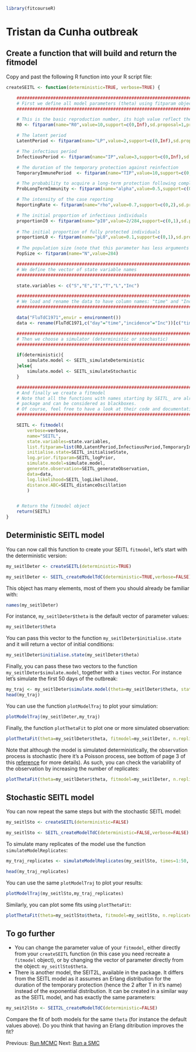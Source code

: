 
```r
library(fitcourseR)
```

# Tristan da Cunha outbreak

## Create a function that will build and return the fitmodel

Copy and past the following R function into your R script file:

```r

createSEITL <- function(deterministic=TRUE, verbose=TRUE) {

	#########################################################################################
	# First we define all model parameters (theta) using fitparam objects.
	#########################################################################################

	# This is the basic reproduction number, its high value reflect the high contact rate among islanders.
	R0 <- fitparam(name="R0",value=10,support=c(0,Inf),sd.proposal=1,prior=list(distribution="dunif",parameters=c(min=1,max=100))) 

	# The latent period
	LatentPeriod <- fitparam(name="LP",value=2,support=c(0,Inf),sd.proposal=0.5,prior=list(distribution="dunif",parameters=c(min=0,max=7))) 

	# The infectious period
	InfectiousPeriod <- fitparam(name="IP",value=3,support=c(0,Inf),sd.proposal=0.5,prior=list(distribution="dunif",parameters=c(min=0,max=30))) 

	# The duration of the temporary protection against reinfection
	TemporaryImmunePeriod  <- fitparam(name="TIP",value=10,support=c(0,Inf),sd.proposal=2,prior=list(distribution="dunif",parameters=c(min=0,max=50))) 

	# The probability to acquire a long-term protection following completion of the temporary immunity
	ProbLongTermImmunity <- fitparam(name="alpha",value=0.5,support=c(0,1),sd.proposal=0.1,prior=list(distribution="dunif",parameters=c(min=0,max=1))) 

	# The intensity of the case reporting
	ReportingRate <- fitparam(name="rho",value=0.7,support=c(0,2),sd.proposal=0.1,prior=list(distribution="dunif",parameters=c(min=0,max=2))) 

	# The initial proportion of infectious individuals
	proportionI0 <- fitparam(name="pI0",value=2/284,support=c(0,1),sd.proposal=1/284,prior=list(distribution="dunif",parameters=c(min=1/284,max=5/284))) 
	
	# The initial proportion of fully protected individuals
	proportionL0 <- fitparam(name="pL0",value=0.1,support=c(0,1),sd.proposal=0.01,prior=list(distribution="dunif",parameters=c(min=0.0,max=0.5))) 
	
	# The population size (note that this parameter has less arguments since it is fixed)	
	PopSize <- fitparam(name="N",value=284) 

	#########################################################################################
	# We define the vector of state variable names
	#########################################################################################

	state.variables <- c("S","E","I","T","L","Inc")

	#########################################################################################
	# We load and rename the data to have column names: "time" and "Inc"
	#########################################################################################

	data("FluTdC1971",envir = environment())
	data <- rename(FluTdC1971,c("day"="time","incidence"="Inc"))[c("time","Inc")]

	#########################################################################################
	# Then we choose a simulator (deterministic or stochastic)
	#########################################################################################

	if(deterministic){
		simulate.model <- SEITL_simulateDeterministic
	}else{
		simulate.model <- SEITL_simulateStochastic
	}

	#########################################################################################
	# And finally we create a fitmodel 
	# Note that all the functions with names starting by SEITL_ are already coded in the 
	# package and can be considered as blackboxes. 
	# Of course, feel free to have a look at their code and documentation.
	#########################################################################################

	SEITL <- fitmodel(
		verbose=verbose,
		name="SEITL",
		state.variables=state.variables,
		list.fitparam=list(R0,LatentPeriod,InfectiousPeriod,TemporaryImmunePeriod,ProbLongTermImmunity,ReportingRate,proportionI0,proportionL0,PopSize), 
		initialise.state=SEITL_initialiseState,
		log.prior.fitparam=SEITL_logPrior,
		simulate.model=simulate.model, 
		generate.observation=SEITL_generateObservation, 
		data=data, 
		log.likelihood=SEITL_logLikelihood,
		distance.ABC=SEITL_distanceOscillation
		) 


	# Return the fitmodel object
	return(SEITL)
}

```

## Deterministic SEITL model

You can now call this function to create your SEITL `fitmodel`, let's start with the deterministic version:

```r
my_seitlDeter <- createSEITL(deterministic=TRUE)
```

```r
my_seitlDeter <- SEITL_createModelTdC(deterministic=TRUE,verbose=FALSE)
```

This object has many elements, most of them you should already be familiar with:

```r
names(my_seitlDeter)
```

For instance, `my_seitlDeter$theta` is the default vector of parameter values:
```r
my_seitlDeter$theta
```

You can pass this vector to the function `my_seitlDeter$initialise.state` and it will return a vector of initial conditions:
```r
my_seitlDeter$initialise.state(my_seitlDeter$theta)
```

Finally, you can pass these two vectors to the function `my_seitlDeter$simulate.model`, together with a `times` vector. For instance let's simulate the first 50 days of the outbreak:

```r
my_traj <- my_seitlDeter$simulate.model(theta=my_seitlDeter$theta, state.init=my_seitlDeter$initialise.state(my_seitlDeter$theta), times=1:50)
head(my_traj)
```

You can use the function `plotModelTraj` to plot your simulation:

```r
plotModelTraj(my_seitlDeter,my_traj)
```

Finally, the function `plotThetaFit` to plot one or more simulated observation:

```r
plotThetaFit(theta=my_seitlDeter$theta, fitmodel=my_seitlDeter, n.replicate=1)
```

Note that although the model is simulated deterministically, the observation process is stochastic (here it's a Poisson process, see bottom of page 3 of this [reference](http://data.princeton.edu/wws509/notes/c4.pdf) for more details). As such, you can check the variability of the observation by increasing the number of replicates:

```r
plotThetaFit(theta=my_seitlDeter$theta, fitmodel=my_seitlDeter, n.replicate=100)
```

## Stochastic SEITL model

You can now repeat the same steps but with the stochastic SEITL model:

```r
my_seitlSto <- createSEITL(deterministic=FALSE)
```

```r
my_seitlSto <- SEITL_createModelTdC(deterministic=FALSE,verbose=FALSE)
```

To simulate many replicates of the model use the function `simulateModelReplicates`:

```r
my_traj_replicates <- simulateModelReplicates(my_seitlSto, times=1:50, n=50)
```
```r
head(my_traj_replicates)
```

You can use the same `plotModelTraj` to plot your results:

```r
plotModelTraj(my_seitlSto,my_traj_replicates)
```

Similarly, you can plot some fits using `plotThetaFit`:

```r
plotThetaFit(theta=my_seitlSto$theta, fitmodel=my_seitlSto, n.replicate=50)
```

## To go further

* You can change the parameter value of your `fitmodel`, either directly from your `createSEITL` function (in this case you need recreate a `fitmodel` object), or by changing the vector of parameter directly from the object: `my_seitlSto$theta`.
* There is another model, the SEIT2L, available in the package. It differs from the SEITL model as it assumes an Erlang distribution for the duration of the temporary protection (hence the 2 after T in it's name) instead of the exponential distribution. It can be created in a similar way as the SEITL model, and has exactly the same parameters:

```r
my_seit2lSto <- SEIT2L_createModelTdC(deterministic=FALSE)
```

Compare the fit of both models for the same `theta` (for instance the default values above). Do you think that having an Erlang ditribution improves the fit?

Previous: [Run MCMC](mcmc.md) Next: [Run a SMC](smc.md)


